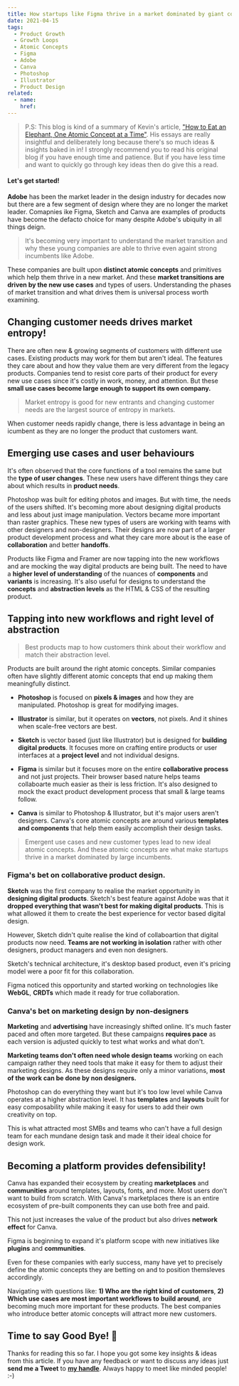 ```yaml
---
title: How startups like Figma thrive in a market dominated by giant companies like Adobe
date: 2021-04-15
tags:
  - Product Growth
  - Growth Loops
  - Atomic Concepts
  - Figma
  - Adobe
  - Canva
  - Photoshop
  - Illustrator
  - Product Design
related:
  - name:
    href:
---
```


> P.S: This blog is kind of a summary of Kevin's article, ["How to Eat an Elephant, One Atomic Concept at a Time"](https://kwokchain.com/2021/02/05/atomic-concepts/). His essays are really insightful and deliberately long because there's so much ideas & insights baked in in! I strongly recommend you to read his original blog if you have enough time and patience. But if you have less time and want to quickly go through key ideas then do give this a read.

#### Let's get started!

**Adobe** has been the market leader in the design industry for decades now but there are a few segment of design where they are no longer the market leader. Comapnies ike Figma, Sketch and Canva are examples of products have become the defacto choice for many despite Adobe's ubiquity in all things deign.

> It's becoming very important to understand the market transition and why these young companies are able to thrive even againt strong incumbents like Adobe.

These companies are built upon **distinct atomic concepts** and primitives which help them thrive in a new market. And these **market transitions are driven by the new use cases** and types of users. Understanding the phases of market transition and what drives them is universal process worth examining.

## Changing customer needs drives market entropy!

There are often new & growing segments of customers with different use cases. Existing products may work for them but aren't ideal. The features they care about and how they value them are very different from the legacy products. Companies tend to resist core parts of their product for every new use cases since it's costly in work, money, and attention. But these **small use cases become large enough to support its own company.**

> Market entropy is good for new entrants and changing customer needs are the largest source of entropy in markets.

When customer needs rapidly change, there is less advantage in being an icumbent as they are no longer the product that customers want.

## Emerging use cases and user behaviours

It's often observed that the core functions of a tool remains the same but the **type of user changes**. These new users have different things they care about which results in **product needs**.

Photoshop was built for editing photos and images. But with time, the needs of the users shifted. It's becoming more about designing digital products and less about just image manipulation. Vectors became more important than raster graphics. These new types of users are working with teams with other designers and non-designers. Their designs are now part of a larger product development process and what they care more about is the ease of **collaboration** and better **handoffs**.

Products like Figma and Framer are now tapping into the new workflows and are mocking the way digital products are being built. The need to have a **higher level of understanding** of the nuances of **components** and **variants** is increasing. It's also useful for designs to understand the **concepts** and **abstraction levels** as the HTML & CSS of the resulting product.

## Tapping into new workflows and right level of abstraction

> Best products map to how customers think about their workflow and match their abstraction level.

Products are built around the right atomic concepts. Similar companies often have slightly different atomic concepts that end up making them meaningfully distinct.

- **Photoshop** is focused on **pixels & images** and how they are manipulated. Photoshop is great for modifying images.
- **Illustrator** is similar, but it operates on **vectors**, not pixels. And it shines when scale-free vectors are best.
- **Sketch** is vector based (just like Illustrator) but is designed for **building digital products**. It focuses more on crafting entire products or user interfaces at a **project level** and not individual designs.
- **Figma** is similar but it focuses more on the entire **collaborative process** and not just projects. Their browser based nature helps teams collaboarte much easier as their is less friction. It's also designed to mock the exact product development process that small & large teams follow.

- **Canva** is similar to Photoshop & Illustrator, but it's major users aren't designers. Canva's core atomic concepts are around various **templates and components** that help them easily accomplish their design tasks.

> Emergent use cases and new customer types lead to new ideal atomic concepts. And these atomic concepts are what make startups thrive in a market dominated by large incumbents.

### Figma's bet on collaborative product design.

**Sketch** was the first company to realise the market opportunity in **designing digital products**. Sketch's best feature against Adobe was that it **dropped everything that wasn't best for making digital products**. This is what allowed it them to create the best experience for vector based digital design.

However, Sketch didn't quite realise the kind of collaboartion that digital products now need. **Teams are not working in isolation** rather with other designers, product managers and even non designers.

Sketch's technical architecture, it's desktop based product, even it's pricing model were a poor fit for this collaboration.

Figma noticed this opportunity and started working on technologies like **WebGL**, **CRDTs** which made it ready for true collaboration.

### Canva's bet on marketing design by non-designers

**Marketing** and **advertising** have increasingly shifted online. It's much faster paced and often more targeted. But these campaigns **requires pace** as each version is adjusted quickly to test what works and what don't.

**Marketing teams don't often need whole design teams** working on each campaign rather they need tools that make it easy for them to adjust their marketing designs. As these designs require only a minor variations, **most of the work can be done by non designers.**

Photoshop can do everything they want but it's too low level while Canva operates at a higher abstraction level. It has **templates** and **layouts** built for easy composability while making it easy for users to add their own creativity on top.

This is what attracted most SMBs and teams who can't have a full design team for each mundane design task and made it their ideal choice for design work.

## Becoming a platform provides defensibility!

Canva has expanded their ecosystem by creating **marketplaces** and **communities** around templates, layouts, fonts, and more. Most users don't want to build from scratch. With Canva's marketplaces there is an entire ecosystem of pre-built components they can use both free and paid.

This not just increases the value of the product but also drives **network effect** for Canva.

Figma is beginning to expand it's platform scope with new initiatives like **plugins** and **communities**.

Even for these companies with early success, many have yet to precisely define the atomic concepts they are betting on and to position themsleves accordingly.

Navigating with questions like: **1) Who are the right kind of customers**, **2) Which use cases are most important workflows to build around**, are becoming much more important for these products. The best companies who introduce better atomic concepts will attract more new customers.

## Time to say Good Bye! 👋

Thanks for reading this so far. I hope you got some key insights & ideas from this article. If you have any feedback or want to discuss any ideas just **send me a Tweet** to [**my handle**](https://twitter.com/SouravInsights). Always happy to meet like minded people! :-)
